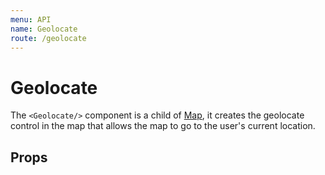 ```yaml
---
menu: API
name: Geolocate
route: /geolocate
---
```



# Geolocate

The `<Geolocate/>` component is a child of [Map](/map), it creates the geolocate
control in the map that allows the map to go to the user's current location.

## Props

<Props of={Geolocate} />

